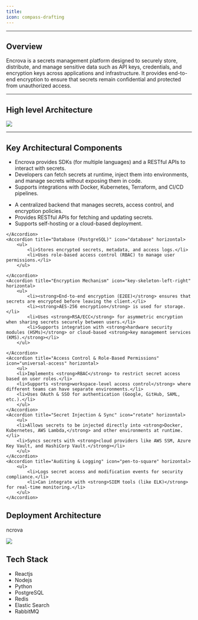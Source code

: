 ```yaml
---
title:
icon: compass-drafting
---
```


---
Overview
---
Encrova is a secrets management platform designed to securely store, distribute, and manage sensitive data such as API keys, credentials, and encryption keys across applications and infrastructure. It provides end-to-end encryption to ensure that secrets remain confidential and protected from unauthorized access.

---
High level Architecture
---

<Frame>
    <img src="/images/architecture.png" />
</Frame>

---
Key Architectural Components
---

<AccordionGroup cols={1}>
    <Accordion title="Client SDKs & APIs" icon="webhook" horizontal>
        <ul>
            <li>Encrova provides SDKs (for multiple languages) and a RESTful APIs to interact with secrets.</li>
            <li>Developers can fetch secrets at runtime, inject them into environments, and manage secrets without exposing them in code.</li>
            <li>Supports integrations with Docker, Kubernetes, Terraform, and CI/CD pipelines.</li>
            </ul>
    </Accordion>
    <Accordion title="Encrova Server" icon="server" horizontal>
        <ul>
            <li>A centralized backend that manages secrets, access control, and encryption policies.</li>
            <li>Provides RESTful APIs for fetching and updating secrets.</li>
            <li>Supports self-hosting or a cloud-based deployment.</li>
        </ul>

    </Accordion>
    <Accordion title="Database (PostgreSQL)" icon="database" horizontal>
        <ul>
            <li>Stores encrypted secrets, metadata, and access logs.</li>
            <li>Uses role-based access control (RBAC) to manage user permissions.</li>
        </ul>

    </Accordion>
    <Accordion title="Encryption Mechanism" icon="key-skeleton-left-right" horizontal>
        <ul>
            <li><strong>End-to-end encryption (E2EE)</strong> ensures that secrets are encrypted before leaving the client.</li>
            <li><strong>AES-256 encryption</strong> is used for storage.</li>
            <li>Uses <strong>RSA/ECC</strong> for asymmetric encryption when sharing secrets securely between users.</li>
            <li>Supports integration with <strong>hardware security modules (HSMs)</strong> or cloud-based <strong>key management services (KMS).</strong></li>
        </ul>

    </Accordion>
    <Accordion title="Access Control & Role-Based Permissions" icon="universal-access" horizontal>
        <ul>
        <li>Implements <strong>RBAC</strong> to restrict secret access based on user roles.</li>
        <li>Supports <strong>workspace-level access control</strong> where different teams can have separate environments.</li>
        <li>Uses OAuth & SSO for authentication (Google, GitHub, SAML, etc.).</li>
        </ul>
    </Accordion>
    <Accordion title="Secret Injection & Sync" icon="rotate" horizontal>
        <ul>
        <li>Allows secrets to be injected directly into <strong>Docker, Kubernetes, AWS Lambda,</strong> and other environments at runtime.</li>
        <li>Syncs secrets with <strong>cloud providers like AWS SSM, Azure Key Vault, and HashiCorp Vault.</strong></li>
        </ul>
    </Accordion>
    <Accordion title="Auditing & Logging" icon="pen-to-square" horizontal>
        <ul>
            <li>Logs secret access and modification events for security compliance.</li>
            <li>Can integrate with <strong>SIEM tools (like ELK)</strong> for real-time monitoring.</li>
        </ul>
    </Accordion>
</AccordionGroup>

## Deployment Architecture
ncrova
<Frame>
    <img src="/images/encrova_deployment.png"/>
</Frame>

## Tech Stack

<ul>
    <li>Reactjs</li>
    <li>Nodejs</li>
    <li>Python</li>
    <li>PostgreSQL</li>
    <li>Redis</li>
    <li>Elastic Search</li>
    <li>RabbitMQ</li>
</ul>


